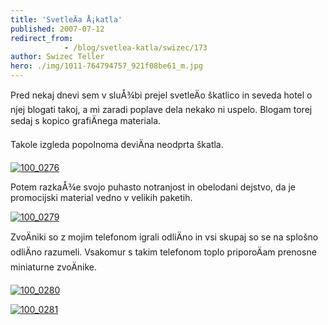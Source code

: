 ```yaml
---
title: 'SvetleÄa Å¡katla'
published: 2007-07-12
redirect_from: 
            - /blog/svetlea-katla/swizec/173
author: Swizec Teller
hero: ./img/1011-764794757_921f08be61_m.jpg
---
```

Pred nekaj dnevi sem v sluÅ¾bi prejel svetleÄo škatlico in seveda hotel o njej blogati takoj, a mi zaradi poplave dela nekako ni uspelo. Blogam torej sedaj s kopico grafiÄnega materiala.

Takole izgleda popolnoma deviÄna neodprta škatla.

[![100_0276](./img/1011-764794757_921f08be61_m.jpg)](http://www.flickr.com/photos/swiz/764794757/ "Photo Sharing")

Potem razkaÅ¾e svojo puhasto notranjost in obelodani dejstvo, da je promocijski material vedno v velikih paketih.

[![100_0279](./img/1312-764794807_ec57bcb4fd_m.jpg)](http://www.flickr.com/photos/swiz/764794807/ "Photo Sharing")

ZvoÄniki so z mojim telefonom igrali odliÄno in vsi skupaj so se na splošno odliÄno razumeli. Vsakomur s takim telefonom toplo priporoÄam prenosne miniaturne zvoÄnike.

[![100_0280](./img/1418-764794957_9958dfbad7_m.jpg)](http://www.flickr.com/photos/swiz/764794957/ "Photo Sharing")



[![100_0281](./img/1339-764795045_cecf0437de_m.jpg)](http://www.flickr.com/photos/swiz/764795045/ "Photo Sharing")